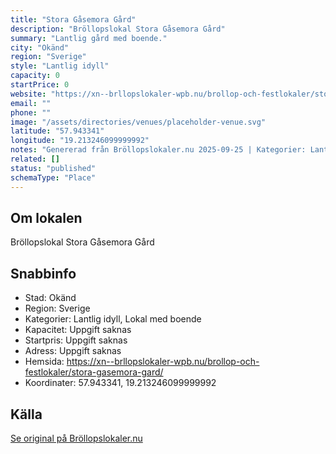 ```yaml
---
title: "Stora Gåsemora Gård"
description: "Bröllopslokal Stora Gåsemora Gård"
summary: "Lantlig gård med boende."
city: "Okänd"
region: "Sverige"
style: "Lantlig idyll"
capacity: 0
startPrice: 0
website: "https://xn--brllopslokaler-wpb.nu/brollop-och-festlokaler/stora-gasemora-gard/"
email: ""
phone: ""
image: "/assets/directories/venues/placeholder-venue.svg"
latitude: "57.943341"
longitude: "19.213246099999992"
notes: "Genererad från Bröllopslokaler.nu 2025-09-25 | Kategorier: Lantlig idyll, Lokal med boende"
related: []
status: "published"
schemaType: "Place"
---
```


## Om lokalen

Bröllopslokal Stora Gåsemora Gård

## Snabbinfo

- Stad: Okänd
- Region: Sverige
- Kategorier: Lantlig idyll, Lokal med boende
- Kapacitet: Uppgift saknas
- Startpris: Uppgift saknas
- Adress: Uppgift saknas
- Hemsida: https://xn--brllopslokaler-wpb.nu/brollop-och-festlokaler/stora-gasemora-gard/
- Koordinater: 57.943341, 19.213246099999992

## Källa

[Se original på Bröllopslokaler.nu](https://xn--brllopslokaler-wpb.nu/brollop-och-festlokaler/stora-gasemora-gard/)
